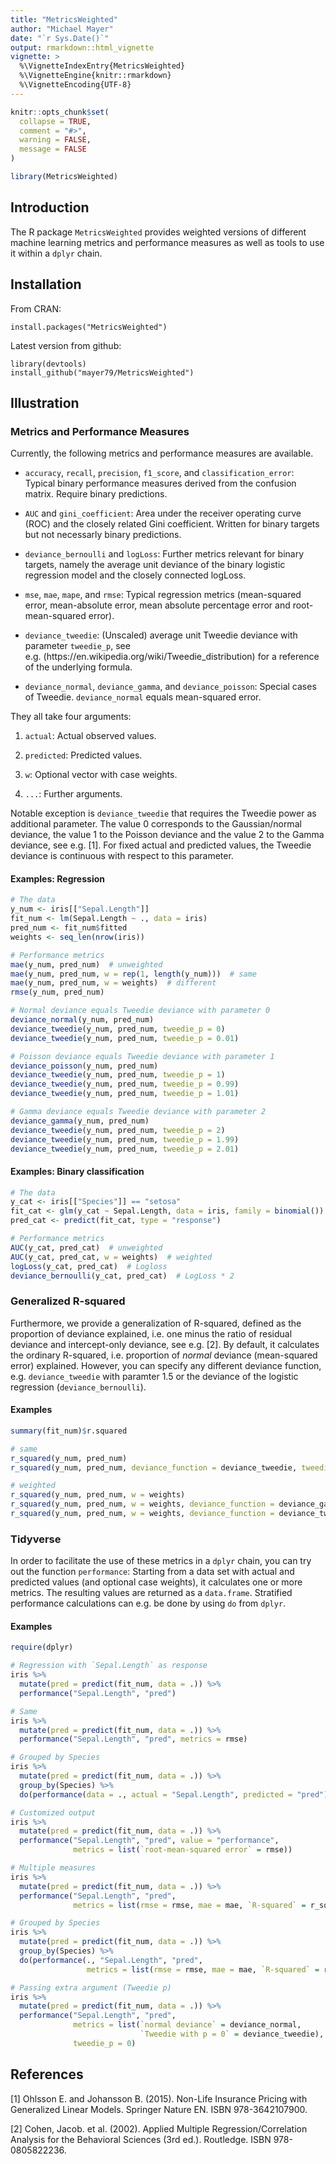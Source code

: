 ---
title: "MetricsWeighted"
author: "Michael Mayer"
date: "`r Sys.Date()`"
output: rmarkdown::html_vignette
vignette: >
  %\VignetteIndexEntry{MetricsWeighted}
  %\VignetteEngine{knitr::rmarkdown}
  %\VignetteEncoding{UTF-8}
---

```{r, include = FALSE}
knitr::opts_chunk$set(
  collapse = TRUE,
  comment = "#>",
  warning = FALSE,
  message = FALSE
)
```

```{r setup}
library(MetricsWeighted)
```

## Introduction

The R package `MetricsWeighted` provides weighted versions of different machine learning metrics and performance measures as well as tools to use it within a `dplyr` chain.

## Installation
From CRAN:
```
install.packages("MetricsWeighted")
```

Latest version from github:
```
library(devtools)
install_github("mayer79/MetricsWeighted")
```

## Illustration

### Metrics and Performance Measures

Currently, the following metrics and performance measures are available.

- `accuracy`, `recall`, `precision`, `f1_score`, and `classification_error`: Typical binary performance measures derived from the confusion matrix. Require binary predictions.

- `AUC` and `gini_coefficient`: Area under the receiver operating curve (ROC) and the closely related Gini coefficient. Written for binary targets but not necessarly binary predictions.

- `deviance_bernoulli` and `logLoss`: Further metrics relevant for binary targets, namely the average unit deviance of the binary logistic regression model and the closely connected logLoss.

- `mse`, `mae`, `mape`, and `rmse`: Typical regression metrics (mean-squared error, mean-absolute error, mean absolute percentage error and root-mean-squared error).

- `deviance_tweedie`: (Unscaled) average unit Tweedie deviance with parameter `tweedie_p`, see e.g. (https://en.wikipedia.org/wiki/Tweedie_distribution) for a reference of the underlying formula.

- `deviance_normal`,  `deviance_gamma`, and `deviance_poisson`: Special cases of Tweedie. `deviance_normal` equals mean-squared error.

They all take four arguments: 

1. `actual`: Actual observed values.

2. `predicted`: Predicted values.

3. `w`: Optional vector with case weights.

4. `...`: Further arguments.

Notable exception is `deviance_tweedie` that requires the Tweedie power as additional parameter. The value 0 corresponds to the Gaussian/normal deviance, the value 1 to the Poisson deviance and the value 2 to the Gamma deviance, see e.g. [1]. For fixed actual and predicted values, the Tweedie deviance is continuous with respect to this parameter.

#### Examples: Regression
```{r}
# The data
y_num <- iris[["Sepal.Length"]]
fit_num <- lm(Sepal.Length ~ ., data = iris)
pred_num <- fit_num$fitted
weights <- seq_len(nrow(iris))

# Performance metrics
mae(y_num, pred_num)  # unweighted
mae(y_num, pred_num, w = rep(1, length(y_num)))  # same
mae(y_num, pred_num, w = weights)  # different
rmse(y_num, pred_num)

# Normal deviance equals Tweedie deviance with parameter 0
deviance_normal(y_num, pred_num)
deviance_tweedie(y_num, pred_num, tweedie_p = 0)
deviance_tweedie(y_num, pred_num, tweedie_p = 0.01)

# Poisson deviance equals Tweedie deviance with parameter 1
deviance_poisson(y_num, pred_num)
deviance_tweedie(y_num, pred_num, tweedie_p = 1)
deviance_tweedie(y_num, pred_num, tweedie_p = 0.99)
deviance_tweedie(y_num, pred_num, tweedie_p = 1.01)

# Gamma deviance equals Tweedie deviance with parameter 2
deviance_gamma(y_num, pred_num)
deviance_tweedie(y_num, pred_num, tweedie_p = 2)
deviance_tweedie(y_num, pred_num, tweedie_p = 1.99)
deviance_tweedie(y_num, pred_num, tweedie_p = 2.01)
```

#### Examples: Binary classification
```{r}
# The data
y_cat <- iris[["Species"]] == "setosa"
fit_cat <- glm(y_cat ~ Sepal.Length, data = iris, family = binomial())
pred_cat <- predict(fit_cat, type = "response")

# Performance metrics
AUC(y_cat, pred_cat)  # unweighted
AUC(y_cat, pred_cat, w = weights)  # weighted
logLoss(y_cat, pred_cat)  # Logloss
deviance_bernoulli(y_cat, pred_cat)  # LogLoss * 2

```

### Generalized R-squared

Furthermore, we provide a generalization of R-squared, defined as the proportion of deviance explained, i.e. one minus the ratio of residual deviance and intercept-only deviance, see e.g. [2]. By default, it calculates the ordinary R-squared, i.e. proportion of *normal* deviance (mean-squared error) explained. However, you can specify any different deviance function, e.g. `deviance_tweedie` with paramter 1.5 or the deviance of the logistic regression (`deviance_bernoulli`).

#### Examples
```{r}
summary(fit_num)$r.squared

# same
r_squared(y_num, pred_num)
r_squared(y_num, pred_num, deviance_function = deviance_tweedie, tweedie_p = 0)

# weighted
r_squared(y_num, pred_num, w = weights)
r_squared(y_num, pred_num, w = weights, deviance_function = deviance_gamma) 
r_squared(y_num, pred_num, w = weights, deviance_function = deviance_tweedie, tweedie_p = 2)

```

### Tidyverse

In order to facilitate the use of these metrics in a `dplyr` chain, you can try out the function `performance`: Starting from a data set with actual and predicted values (and optional case weights), it calculates one or more metrics. The resulting values are returned as a `data.frame`. Stratified performance calculations can e.g. be done by using `do` from `dplyr`.

#### Examples
```{r}
require(dplyr)

# Regression with `Sepal.Length` as response
iris %>% 
  mutate(pred = predict(fit_num, data = .)) %>% 
  performance("Sepal.Length", "pred")

# Same
iris %>% 
  mutate(pred = predict(fit_num, data = .)) %>% 
  performance("Sepal.Length", "pred", metrics = rmse)

# Grouped by Species
iris %>% 
  mutate(pred = predict(fit_num, data = .)) %>% 
  group_by(Species) %>% 
  do(performance(data = ., actual = "Sepal.Length", predicted = "pred"))

# Customized output
iris %>% 
  mutate(pred = predict(fit_num, data = .)) %>% 
  performance("Sepal.Length", "pred", value = "performance",
              metrics = list(`root-mean-squared error` = rmse))

# Multiple measures
iris %>% 
  mutate(pred = predict(fit_num, data = .)) %>% 
  performance("Sepal.Length", "pred",
              metrics = list(rmse = rmse, mae = mae, `R-squared` = r_squared))

# Grouped by Species
iris %>% 
  mutate(pred = predict(fit_num, data = .)) %>% 
  group_by(Species) %>% 
  do(performance(., "Sepal.Length", "pred",
                 metrics = list(rmse = rmse, mae = mae, `R-squared` = r_squared)))

# Passing extra argument (Tweedie p)
iris %>% 
  mutate(pred = predict(fit_num, data = .)) %>% 
  performance("Sepal.Length", "pred",
              metrics = list(`normal deviance` = deviance_normal, 
                             `Tweedie with p = 0` = deviance_tweedie),
              tweedie_p = 0)

```

## References

[1] Ohlsson E. and Johansson B. (2015). Non-Life Insurance Pricing with Generalized Linear Models. Springer Nature EN. ISBN 978-3642107900.

[2] Cohen, Jacob. et al. (2002). Applied Multiple Regression/Correlation Analysis for the Behavioral Sciences (3rd ed.). Routledge. ISBN 978-0805822236.
